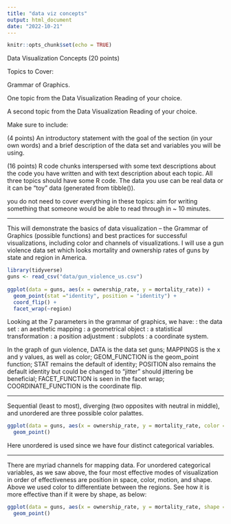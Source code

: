 ```yaml
---
title: "data viz concepts"
output: html_document
date: "2022-10-21"
---
```


```r
knitr::opts_chunk$set(echo = TRUE)
```

Data Visualization Concepts (20 points)

Topics to Cover:

Grammar of Graphics.

One topic from the Data Visualization Reading of your choice.

A second topic from the Data Visualization Reading of your choice.

Make sure to include:

(4 points) An introductory statement with the goal of the section (in your own words) and a brief description of the data set and variables you will be using.

(16 points) R code chunks interspersed with some text descriptions about the code you have written and with text description about each topic. All three topics should have some R code. The data you use can be real data or it can be “toy” data (generated from tibble()).

you do not need to cover everything in these topics: aim for writing something that someone would be able to read through in ~ 10 minutes.

-------------------------------------------

This will demonstrate the basics of data visualization -- the Grammar of Graphics (possible functions) and best practices for successful visualizations, including color and channels of visualizations. I will use a gun violence data set which looks mortality and ownership rates of guns by state and region in America.

```r
library(tidyverse)
guns <- read_csv("data/gun_violence_us.csv")
  
ggplot(data = guns, aes(x = ownership_rate, y = mortality_rate)) +
  geom_point(stat ="identity", position = "identity") + 
  coord_flip() +
  facet_wrap(~region)
```

Looking at the 7 parameters in the grammar of graphics, we have:
<DATA>: the data set
<MAPPINGS>: an aesthetic mapping
<GEOM_FUNCTION>: a geometrical object
<STAT>: a statistical transformation
<POSITION>: a position adjustment
<FACET_FUNCTION>: subplots
<COORDINATE_FUNCTION>: a coordinate system.

In the graph of gun violence, DATA is the data set guns; MAPPINGS is the x and y values, as well as color; GEOM_FUNCTION is the geom_point function; STAT remains the default of identity; POSITION also remains the default identity but could be changed to "jitter" should jittering be beneficial; FACET_FUNCTION is seen in the facet wrap; COORDINATE_FUNCTION is the coordinate flip.

----------------------------

Sequential (least to most), diverging (two opposites with neutral in middle), and unordered are three possible color palattes.

```r
ggplot(data = guns, aes(x = ownership_rate, y = mortality_rate, color = region)) +
  geom_point()
```
Here unordered is used since we have four distinct categorical variables.

----------------------------

There are myriad channels for mapping data. For unordered categorical variables, as we saw above, the four most effective modes of visualization in order of effectiveness are position in space, color, motion, and shape. Above we used color to differentiate between the regions. See how it is more effective than if it were by shape, as below:
```r
ggplot(data = guns, aes(x = ownership_rate, y = mortality_rate, shape = region)) +
  geom_point()
```

